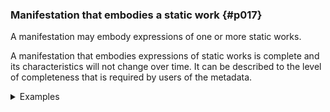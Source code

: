 ### Manifestation that embodies a static work {#p017}

<section className="guid">

A manifestation may embody expressions of one or more static works.

</section>

<section className="guid">

A manifestation that embodies expressions of static works is complete and its characteristics will not change over time. It can be described to the level of completeness that is required by users of the metadata.

<details>
<summary>Examples</summary>

[Full example: <InLink href="/docs/fullex/fx016">Emma (2014 ; Borough Press; volume)</InLink>. The manifestation embodies an expression of a static work.]

---

[Full example: <InLink href="/docs/fullex/fx048">Loch Morar & Mallaig (2015; Ordnance Survey Ltd; sheet)</InLink>. The manifestation embodies a map.]

---

[Full example: <InLink href="/docs/fullex/fx045">Treachery of images (ceci n'est pas une pipe) (1929; Magritte, René, 1898-1967; sheet)</InLink>. The manifestation embodies a reproduction of a painting.]

---

[Full example: <InLink href="/docs/fullex/fx055">Quantum world (2016; Reed Business Information Ltd; volume)</InLink>. The manifestation embodies an expression of an issue of a diachronic work.]

</details>

</section>